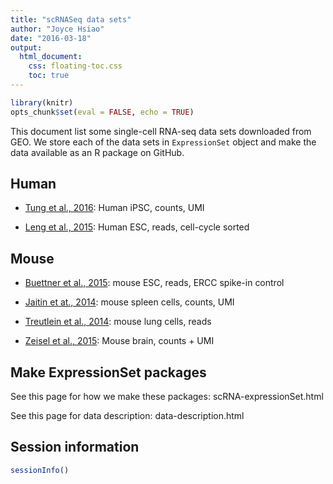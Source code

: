 ```yaml
---
title: "scRNASeq data sets"
author: "Joyce Hsiao"
date: "2016-03-18"
output: 
  html_document:
    css: floating-toc.css
    toc: true
---
```



```r
library(knitr)
opts_chunk$set(eval = FALSE, echo = TRUE)
```


This document list some single-cell RNA-seq data sets downloaded from GEO. We store each of the data sets in `ExpressionSet` object and make the data available as an R package on GitHub. 



## Human

* [Tung et al., 2016](https://github.com/jhsiao999/singleCellRNASeqHumanTungiPSC): Human iPSC, counts, UMI

* [Leng et al., 2015](https://github.com/jhsiao999/singleCellRNASeqHumanLengESC): Human ESC, reads, cell-cycle sorted



## Mouse

* [Buettner et al., 2015](https://github.com/jhsiao999/singleCellRNASeqMouseBuettnerESC): mouse ESC, reads, ERCC spike-in control

* [Jaitin et at., 2014](https://github.com/jhsiao999/singleCellRNASeqMouseJaitinSpleen): mouse spleen cells, counts, UMI

* [Treutlein et al., 2014](https://github.com/jhsiao999/singleCellRNASeqMouseTreutleinLung): mouse lung cells, reads

* [Zeisel et al., 2015](https://github.com/jhsiao999/singleCellRNASeqMouseZeiselBrain): Mouse brain, counts + UMI



## Make ExpressionSet packages

See this page for how we make these packages: scRNA-expressionSet.html

See this page for data description: data-description.html

## Session information

```r
sessionInfo()
```


